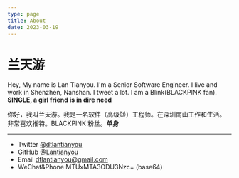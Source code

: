 ```yaml
---
type: page
title: About
date: 2023-03-19
---
```


# 兰天游

Hey, My name is Lan Tianyou. I'm a Senior Software Engineer. I live and work in Shenzhen, Nanshan. I tweet a lot. I am a Blink(BLACKPINK fan). **SINGLE, a girl friend is in dire need**

你好，我叫兰天游。我是一名软件（高级😈）工程师。在深圳南山工作和生活。非常喜欢推特。BLACKPINK 粉丝。**单身**

---

- Twitter [@dtlantianyou](https://twitter.com/dtlantianyou)
- GitHub [@Lantianyou](https://github.com/Lantianyou)
- Email dtlantianyou@gmail.com
- WeChat&Phone MTUxMTA3ODU3Nzc= (base64)